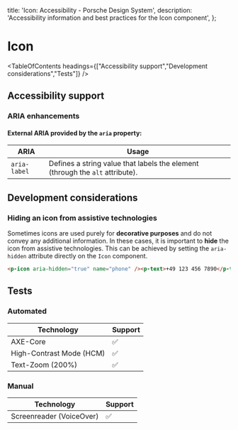 
  title: 'Icon: Accessibility - Porsche Design System',
  description: 'Accessibility information and best practices for the Icon component',
};

# Icon <ComponentStatus tagName="p-icon"></ComponentStatus>

<TableOfContents headings={["Accessibility support","Development considerations","Tests"]} />

## Accessibility support

### ARIA enhancements

#### External **ARIA** provided by the `aria` property:

| ARIA         | Usage                                                                         |
| ------------ | ----------------------------------------------------------------------------- |
| `aria-label` | Defines a string value that labels the element (through the `alt` attribute). |

## Development considerations

### Hiding an icon from assistive technologies

Sometimes icons are used purely for **decorative purposes** and do not convey any additional information. In these
cases, it is important to **hide** the icon from assistive technologies. This can be achieved by setting the
`aria-hidden` attribute directly on the `Icon` component.

```html
<p-icon aria-hidden="true" name="phone" /><p-text>+49 123 456 7890</p-text>
```

## Tests

### Automated

| Technology               | Support |
| ------------------------ | ------- |
| AXE-Core                 | ✅      |
| High-Contrast Mode (HCM) | ✅      |
| Text-Zoom (200%)         | ✅      |

### Manual

| Technology               | Support |
| ------------------------ | ------- |
| Screenreader (VoiceOver) | ✅      |
